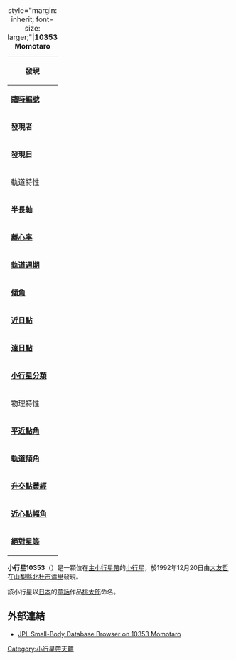{{no footnotes|time=2013-06-08T07:14:19+00:00}}
{{refimprove|time=2013-06-08T07:14:19+00:00}}
{| class="toccolours" style="margin-left: 1em; float: right"
|+ style="margin: inherit; font-size: larger;"|'''10353 Momotaro'''
|-
! bgcolor="#a0ffa0" colspan="2" | 發現
|-
|'''[[臨時編號|臨時編號]]'''
| {{mp|1992 YS|2}}
|-
|'''發現者'''
| [[大友哲|大友哲]]
|-
|'''發現日'''
| 1992年12月20日
|-
! bgcolor="#a0ffa0" colspan="2" |軌道特性
|-
|'''[[半長軸|半長軸]]'''
| 2.9278275 AU
|-
|'''[[離心率|離心率]]'''
| 0.0413583
|-
|'''[[軌道週期|軌道週期]]'''
| 1830.2825743 日
|-
|'''[[傾角|傾角]]'''
| 
|-
|'''[[近日點|近日點]]'''
| 2.8071749 AU
|-
|'''[[遠日點|遠日點]]'''
| 3.0493925 AU
|-
|'''[[小行星分類|小行星分類]]'''
| [[主小行星帶小行星|主小行星帶小行星]]
|-
! bgcolor="#a0ffa0" colspan="2" |物理特性
|-
|'''[[平近點角|平近點角]]'''
| 21.80536
|-
|'''[[軌道傾角|軌道傾角]]'''
| 3.20802
|-
|'''[[升交點黃經|升交點黃經]]'''
| 77.94046
|-
|'''[[近心點幅角|近心點幅角]]'''
| 12.10653
|-
|'''[[絕對星等|絕對星等]]'''
| 12.4
|}

'''小行星10353'''（{{lang|en|10353 Momotaro}}）是一顆位在[[主小行星帶|主小行星帶]]的[[小行星|小行星]]，於1992年12月20日由[[大友哲|大友哲]]在[[山梨縣|山梨縣]][[北杜市|北杜市]][[清里|清里]]發現。

該小行星以[[日本|日本]]的[[童話|童話]]作品[[桃太郎|桃太郎]]命名。

== 外部連結 ==
* [http://ssd.jpl.nasa.gov/sbdb.cgi?sstr=10353+Momotaro JPL Small-Body Database Browser on 10353 Momotaro]

[[Category:小行星帶天體|Category:小行星帶天體]]